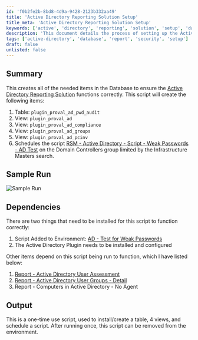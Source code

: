 ```yaml
---
id: 'f0b2fe2b-8bd8-4d9a-9428-2123b332aa49'
title: 'Active Directory Reporting Solution Setup'
title_meta: 'Active Directory Reporting Solution Setup'
keywords: ['active', 'directory', 'reporting', 'solution', 'setup', 'database']
description: 'This document details the process of setting up the Active Directory Reporting Solution by creating necessary database items including tables and views, along with scheduling an essential script for compliance and security checks.'
tags: ['active-directory', 'database', 'report', 'security', 'setup']
draft: false
unlisted: false
---
```

## Summary

This creates all of the needed items in the Database to ensure the [Active Directory Reporting Solution](https://proval.itglue.com/DOC-5078775-9331097) functions correctly. This script will create the following items:

1. Table: `plugin_proval_ad_pwd_audit`
2. View: `plugin_proval_ad`
3. View: `plugin_proval_ad_compliance`
4. View: `plugin_proval_ad_groups`
5. View: `plugin_proval_ad_pcinv`
6. Schedules the script [RSM - Active Directory - Script - Weak Passwords - AD Test](https://proval.itglue.com/DOC-5078775-9590761) on the Domain Controllers group limited by the Infrastructure Masters search.

## Sample Run

![Sample Run](../../../static/img/AD---Create-ViewsTableSchedule-for-AD-Reporting-Solution/image_1.png)

## Dependencies

There are two things that need to be installed for this script to function correctly:

1. Script Added to Environment: [AD - Test for Weak Passwords](https://proval.itglue.com/DOC-5078775-9492875)
2. The Active Directory Plugin needs to be installed and configured

Other items depend on this script being run to function, which I have listed below:

1. [Report - Active Directory User Assessment](https://proval.itglue.com/DOC-5078775-9493611)
2. [Report - Active Directory User Groups - Detail](https://proval.itglue.com/DOC-5078775-9493130)
3. Report - Computers in Active Directory - No Agent

## Output

This is a one-time use script, used to install/create a table, 4 views, and schedule a script. After running once, this script can be removed from the environment.











